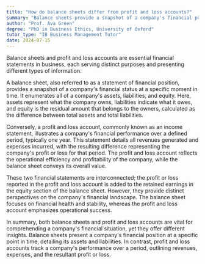 ```yaml
---
title: "How do balance sheets differ from profit and loss accounts?"
summary: "Balance sheets provide a snapshot of a company's financial position, while profit and loss accounts show performance over a period."
author: "Prof. Ava Green"
degree: "PhD in Business Ethics, University of Oxford"
tutor_type: "IB Business Management Tutor"
date: 2024-07-15
---
```


Balance sheets and profit and loss accounts are essential financial statements in business, each serving distinct purposes and presenting different types of information.

A balance sheet, also referred to as a statement of financial position, provides a snapshot of a company's financial status at a specific moment in time. It enumerates all of a company's assets, liabilities, and equity. Here, assets represent what the company owns, liabilities indicate what it owes, and equity is the residual amount that belongs to the owners, calculated as the difference between total assets and total liabilities.

Conversely, a profit and loss account, commonly known as an income statement, illustrates a company's financial performance over a defined period, typically one year. This statement details all revenues generated and expenses incurred, with the resulting difference representing the company's profit or loss for that period. The profit and loss account reflects the operational efficiency and profitability of the company, while the balance sheet conveys its overall value.

These two financial statements are interconnected; the profit or loss reported in the profit and loss account is added to the retained earnings in the equity section of the balance sheet. However, they provide distinct perspectives on the company's financial landscape. The balance sheet focuses on financial health and stability, whereas the profit and loss account emphasizes operational success.

In summary, both balance sheets and profit and loss accounts are vital for comprehending a company's financial situation, yet they offer different insights. Balance sheets present a company's financial position at a specific point in time, detailing its assets and liabilities. In contrast, profit and loss accounts track a company's performance over a period, outlining revenues, expenses, and the resultant profit or loss.
    